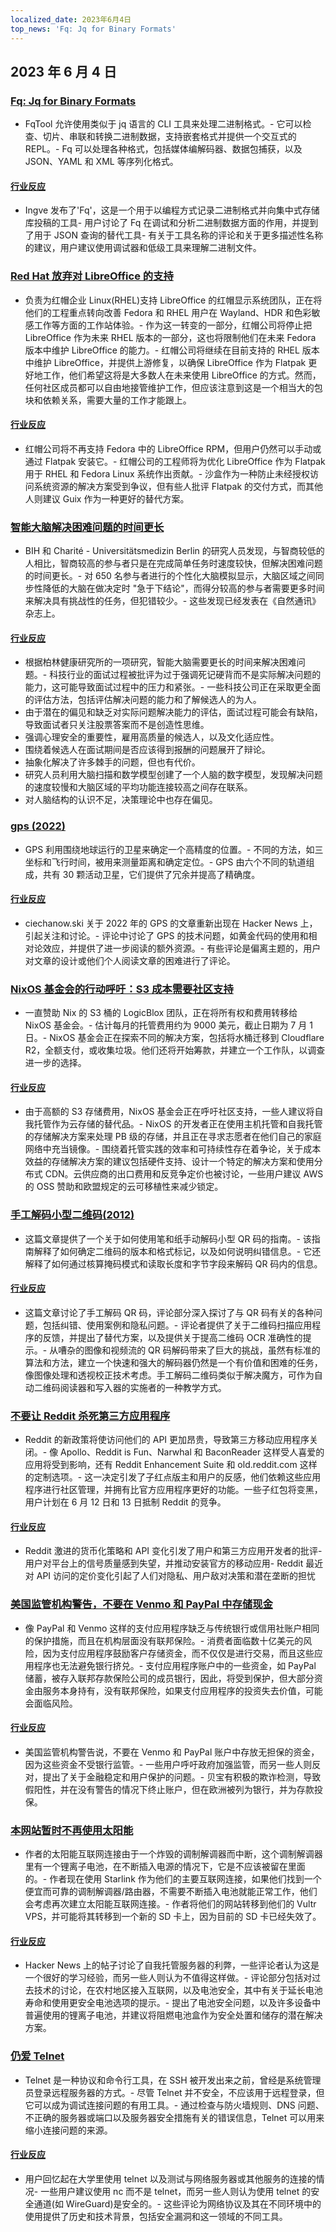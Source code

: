 ```yaml
---
localized_date: 2023年6月4日
top_news: 'Fq: Jq for Binary Formats'
---
```




## 2023 年 6 月 4 日

### [Fq: Jq for Binary Formats](https://github.com/wader/fq)

- FqTool 允许使用类似于 jq 语言的 CLI 工具来处理二进制格式。- 它可以检查、切片、串联和转换二进制数据，支持嵌套格式并提供一个交互式的 REPL。- Fq 可以处理各种格式，包括媒体编解码器、数据包捕获，以及 JSON、YAML 和 XML 等序列化格式。

#### [行业反应](http://news.ycombinator.com/item?id=36175000)

- Ingve 发布了'Fq'，这是一个用于以编程方式记录二进制格式并向集中式存储库投稿的工具- 用户讨论了 Fq 在调试和分析二进制数据方面的作用，并提到了用于 JSON 查询的替代工具- 有关于工具名称的评论和关于更多描述性名称的建议，用户建议使用调试器和低级工具来理解二进制文件。

### [Red Hat 放弃对 LibreOffice 的支持](https://lwn.net/ml/fedora-devel/20230601183054.12057.45907@mailman01.iad2.fedoraproject.org/)

- 负责为红帽企业 Linux(RHEL)支持 LibreOffice 的红帽显示系统团队，正在将他们的工程重点转向改善 Fedora 和 RHEL 用户在 Wayland、HDR 和色彩敏感工作等方面的工作站体验。- 作为这一转变的一部分，红帽公司将停止把 LibreOffice 作为未来 RHEL 版本的一部分，这也将限制他们在未来 Fedora 版本中维护 LibreOffice 的能力。- 红帽公司将继续在目前支持的 RHEL 版本中维护 LibreOffice，并提供上游修复，以确保 LibreOffice 作为 Flatpak 更好地工作，他们希望这将是大多数人在未来使用 LibreOffice 的方式。然而，任何社区成员都可以自由地接管维护工作，但应该注意到这是一个相当大的包块和依赖关系，需要大量的工作才能跟上。

#### [行业反应](http://news.ycombinator.com/item?id=36174801)

- 红帽公司将不再支持 Fedora 中的 LibreOffice RPM，但用户仍然可以手动或通过 Flatpak 安装它。- 红帽公司的工程师将为优化 LibreOffice 作为 Flatpak 用于 RHEL 和 Fedora Linux 系统作出贡献。- 沙盒作为一种防止未经授权访问系统资源的解决方案受到争议，但有些人批评 Flatpak 的交付方式，而其他人则建议 Guix 作为一种更好的替代方案。

### [智能大脑解决困难问题的时间更长](https://www.bihealth.org/en/notices/intelligent-brains-take-longer-to-solve-difficult-problems)

- BIH 和 Charité - Universitätsmedizin Berlin 的研究人员发现，与智商较低的人相比，智商较高的参与者只是在完成简单任务时速度较快，但解决困难问题的时间更长。- 对 650 名参与者进行的个性化大脑模拟显示，大脑区域之间同步性降低的大脑在做决定时 "急于下结论"，而得分较高的参与者需要更多时间来解决具有挑战性的任务，但犯错较少。- 这些发现已经发表在《自然通讯》杂志上。

#### [行业反应](http://news.ycombinator.com/item?id=36172461)

- 根据柏林健康研究所的一项研究，智能大脑需要更长的时间来解决困难问题。- 科技行业的面试过程被批评为过于强调死记硬背而不是实际解决问题的能力，这可能导致面试过程中的压力和紧张。- 一些科技公司正在采取更全面的评估方法，包括评估解决问题的能力和了解候选人的为人。
- 由于潜在的偏见和缺乏对实际问题解决能力的评估，面试过程可能会有缺陷，导致面试者只关注股票答案而不是创造性思维。
- 强调心理安全的重要性，雇用高质量的候选人，以及文化适应性。
- 围绕着候选人在面试期间是否应该得到报酬的问题展开了辩论。
- 抽象化解决了许多棘手的问题，但也有代价。
- 研究人员利用大脑扫描和数学模型创建了一个人脑的数字模型，发现解决问题的速度较慢和大脑区域的平均功能连接较高之间存在联系。
- 对人脑结构的认识不足，决策理论中也存在偏见。

### [gps (2022)](https://ciechanow.ski/gps/)

- GPS 利用围绕地球运行的卫星来确定一个高精度的位置。- 不同的方法，如三坐标和飞行时间，被用来测量距离和确定定位。- GPS 由六个不同的轨道组成，共有 30 颗活动卫星，它们提供了冗余并提高了精确度。

#### [行业反应](http://news.ycombinator.com/item?id=36180316)

- ciechanow.ski 关于 2022 年的 GPS 的文章重新出现在 Hacker News 上，引起关注和讨论。- 评论中讨论了 GPS 的技术问题，如黄金代码的使用和相对论效应，并提供了进一步阅读的额外资源。- 有些评论是偏离主题的，用户对文章的设计或他们个人阅读文章的困难进行了评论。

### [NixOS 基金会的行动呼吁：S3 成本需要社区支持](https://discourse.nixos.org/t/the-nixos-foundations-call-to-action-s3-costs-require-community-support/28672)

- 一直赞助 Nix 的 S3 桶的 LogicBlox 团队，正在将所有权和费用转移给 NixOS 基金会。- 估计每月的托管费用约为 9000 美元，截止日期为 7 月 1 日。- NixOS 基金会正在探索不同的解决方案，包括将水桶迁移到 Cloudflare R2，全额支付，或收集垃圾。他们还将开始筹款，并建立一个工作队，以调查进一步的选择。

#### [行业反应](http://news.ycombinator.com/item?id=36173020)

- 由于高额的 S3 存储费用，NixOS 基金会正在呼吁社区支持，一些人建议将自我托管作为云存储的替代品。- NixOS 的开发者正在使用主机托管和自我托管的存储解决方案来处理 PB 级的存储，并且正在寻求志愿者在他们自己的家庭网络中充当镜像。- 围绕着托管实践的效率和可持续性存在着争论，关于成本效益的存储解决方案的建议包括硬件支持、设计一个特定的解决方案和使用分布式 CDN。云供应商的出口费用和反竞争定价也被讨论，一些用户建议 AWS 的 OSS 赞助和欧盟规定的云可移植性来减少锁定。

### [手工解码小型二维码(2012)](https://blog.qartis.com/decoding-small-qr-codes-by-hand/)

- 这篇文章提供了一个关于如何使用笔和纸手动解码小型 QR 码的指南。- 该指南解释了如何确定二维码的版本和格式标记，以及如何说明纠错信息。- 它还解释了如何通过核算掩码模式和读取长度和字节字段来解码 QR 码内的信息。

#### [行业反应](http://news.ycombinator.com/item?id=36173441)

- 这篇文章讨论了手工解码 QR 码，评论部分深入探讨了与 QR 码有关的各种问题，包括纠错、使用案例和隐私问题。- 评论者提供了关于二维码扫描应用程序的反馈，并提出了替代方案，以及提供关于提高二维码 OCR 准确性的提示。- 从嘈杂的图像和视频流的 QR 码解码带来了巨大的挑战，虽然有标准的算法和方法，建立一个快速和强大的解码器仍然是一个有价值和困难的任务，像图像处理和透视校正技术考虑。手工解码二维码类似于解决魔方，可作为自动二维码阅读器和写入器的实施者的一种教学方式。

### [不要让 Reddit 杀死第三方应用程序](https://old.reddit.com/r/Save3rdPartyApps/comments/13yh0jf/dont_let_reddit_kill_3rd_party_apps/)

- Reddit 的新政策将使访问他们的 API 更加昂贵，导致第三方移动应用程序关闭。- 像 Apollo、Reddit is Fun、Narwhal 和 BaconReader 这样受人喜爱的应用将受到影响，还有 Reddit Enhancement Suite 和 old.reddit.com 这样的定制选项。- 这一决定引发了子红点版主和用户的反感，他们依赖这些应用程序进行社区管理，并拥有比官方应用程序更好的功能。一些子红包将变黑，用户计划在 6 月 12 日和 13 日抵制 Reddit 的竞争。

#### [行业反应](http://news.ycombinator.com/item?id=36179853)

- Reddit 激进的货币化策略和 API 变化引发了用户和第三方应用开发者的批评- 用户对平台上的信号质量感到失望，并推动安装官方的移动应用- Reddit 最近对 API 访问的定价变化引起了人们对隐私、用户敌对决策和潜在垄断的担忧

### [美国监管机构警告，不要在 Venmo 和 PayPal 中存储现金](https://www.cnn.com/2023/06/02/investing/payment-apps-safety/index.html)

- 像 PayPal 和 Venmo 这样的支付应用程序缺乏与传统银行或信用社账户相同的保护措施，而且在机构层面没有联邦保险。- 消费者面临数十亿美元的风险，因为支付应用程序鼓励客户存储资金，而不仅仅是进行交易，而且这些应用程序也无法避免银行挤兑。- 支付应用程序账户中的一些资金，如 PayPal 储蓄，被存入联邦存款保险公司的成员银行，因此，将受到保护，但大部分资金由服务本身持有，没有联邦保险，如果支付应用程序的投资失去价值，可能会面临风险。

#### [行业反应](http://news.ycombinator.com/item?id=36178265)

- 美国监管机构警告说，不要在 Venmo 和 PayPal 账户中存放无担保的资金，因为这些资金不受银行监管。- 一些用户呼吁政府加强监管，而另一些人则反对，提出了关于金融稳定和用户保护的问题。- 贝宝有积极的欺诈检测，导致假阳性，并在没有警告的情况下终止账户，但在欧洲被列为银行，并为存款投保。

### [本网站暂时不再使用太阳能](https://www.andrewjvpowell.com/articles/this-site-is-no-longer-solar-powered-for-now/)

- 作者的太阳能互联网连接由于一个炸毁的调制解调器而中断，这个调制解调器里有一个锂离子电池，在不断插入电源的情况下，它是不应该被留在里面的。- 作者现在使用 Starlink 作为他们的主要互联网连接，如果他们找到一个便宜而可靠的调制解调器/路由器，不需要不断插入电池就能正常工作，他们会考虑再次建立太阳能互联网连接。- 作者将他们的网站转移到他们的 Vultr VPS，并可能将其转移到一个新的 SD 卡上，因为目前的 SD 卡已经失效了。

#### [行业反应](http://news.ycombinator.com/item?id=36177762)

- Hacker News 上的帖子讨论了自我托管服务器的利弊，一些评论者认为这是一个很好的学习经验，而另一些人则认为不值得这样做。- 评论部分包括对过去技术的讨论，在农村地区接入互联网，以及电池安全，其中有关于延长电池寿命和使用更安全电池选项的提示。- 提出了电池安全问题，以及许多设备中普遍使用的锂离子电池，并建议将阻燃电池盒作为安全处置和储存的潜在解决方案。

### [仍爱 Telnet](https://bash-prompt.net/guides/telnet/)

- Telnet 是一种协议和命令行工具，在 SSH 被开发出来之前，曾经是系统管理员登录远程服务器的方式。- 尽管 Telnet 并不安全，不应该用于远程登录，但它可以成为调试连接问题的有用工具。- 通过检查与防火墙规则、DNS 问题、不正确的服务器或端口以及服务器安全措施有关的错误信息，Telnet 可以用来缩小连接问题的来源。

#### [行业反应](http://news.ycombinator.com/item?id=36179850)

- 用户回忆起在大学里使用 telnet 以及测试与网络服务器或其他服务的连接的情况- 一些用户建议使用 nc 而不是 telnet，而另一些人则认为使用 telnet 的安全通道(如 WireGuard)是安全的。- 这些评论为网络协议及其在不同环境中的使用提供了历史和技术背景，包括安全漏洞和这一领域的不同工具。

</Steps>
